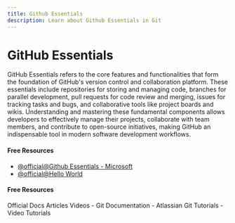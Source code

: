 ```yaml
---
title: Github Essentials
description: Learn about Github Essentials in Git
---
```


# GitHub Essentials

GitHub Essentials refers to the core features and functionalities that form the foundation of GitHub's version control and collaboration platform. These essentials include repositories for storing and managing code, branches for parallel development, pull requests for code review and merging, issues for tracking tasks and bugs, and collaborative tools like project boards and wikis. Understanding and mastering these fundamental components allows developers to effectively manage their projects, collaborate with team members, and contribute to open-source initiatives, making GitHub an indispensable tool in modern software development workflows.

#### Free Resources

- [@official@Github Essentials - Microsoft](https://learn.microsoft.com/en-us/contribute/content/git-github-fundamentals)
- [@official@Hello World](https://docs.github.com/en/get-started/start-your-journey/hello-world)

#### Free Resources

<Tabs defaultValue="official">
<TabsList>
<TabsTrigger value="official">Official Docs</TabsTrigger>
<TabsTrigger value="article">Articles</TabsTrigger>
<TabsTrigger value="video">Videos</TabsTrigger>
</TabsList>

<TabsContent value="official">
- <Link href="https://git-scm.com/docs">Git Documentation</Link>
</TabsContent>
<TabsContent value="article">
- <Link href="https://www.atlassian.com/git/tutorials">Atlassian Git Tutorials</Link>
</TabsContent>
<TabsContent value="video">
- <Link href="https://www.youtube.com/results?search_query=git+github-essentials+tutorial">Video Tutorials</Link>
</TabsContent>
</Tabs>

<Outlet path="3-git-branching/basics/github-essentials" />
